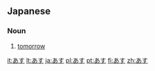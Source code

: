 ==Japanese==
===Noun===
{{ja-noun|h|rom=asu}}
# {{ja-def|明日}} [[tomorrow]]

[[it:あす]]
[[lt:あす]]
[[ja:あす]]
[[pl:あす]]
[[pt:あす]]
[[fi:あす]]
[[zh:あす]]